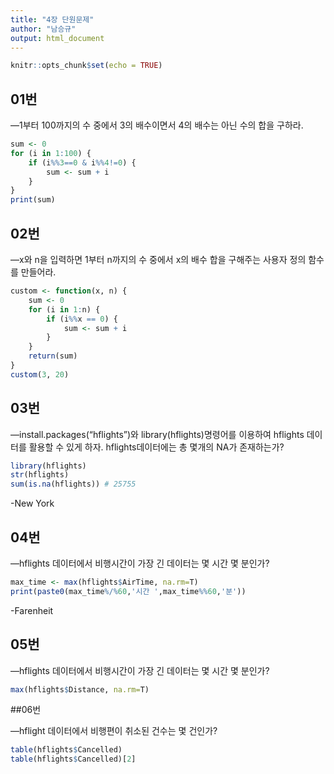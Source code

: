 ```yaml
---
title: "4장 단원문제"
author: "남승규"
output: html_document
---
```


```r
knitr::opts_chunk$set(echo = TRUE)
```

## 01번

---1부터 100까지의 수 중에서 3의 배수이면서 4의 배수는 아닌 수의 합을 구하라.

```r
sum <- 0
for (i in 1:100) {
    if (i%%3==0 & i%%4!=0) {
        sum <- sum + i
    }
}
print(sum)
```

## 02번

---x와 n을 입력하면 1부터 n까지의 수 중에서 x의 배수 합을 구해주는 사용자 정의 함수를 만들어라.

```r
custom <- function(x, n) {
    sum <- 0
    for (i in 1:n) {
        if (i%%x == 0) {   
            sum <- sum + i
        }
    }
    return(sum)
}
custom(3, 20)
```

## 03번

---install.packages("hflights")와 library(hflights)명령어를 이용하여 hflights 데이터를 활용할 수 있게 하자. hflights데이터에는 총 몇개의 NA가 존재하는가?

```r
library(hflights)
str(hflights)
sum(is.na(hflights)) # 25755
```
-New York

## 04번

---hflights 데이터에서 비행시간이 가장 긴 데이터는 몇 시간 몇 분인가?

```r
max_time <- max(hflights$AirTime, na.rm=T)
print(paste0(max_time%/%60,'시간 ',max_time%%60,'분'))
```
-Farenheit

## 05번

---hflights 데이터에서 비행시간이 가장 긴 데이터는 몇 시간 몇 분인가?

```r
max(hflights$Distance, na.rm=T)
```

##06번

---hflight 데이터에서 비행편이 취소된 건수는 몇 건인가?

```r
table(hflights$Cancelled)
table(hflights$Cancelled)[2]
```

